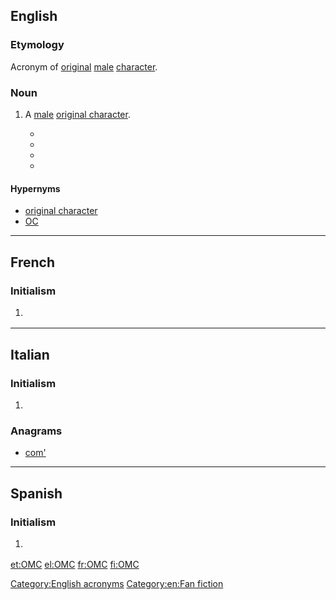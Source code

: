 ==English==

===Etymology===
Acronym of [[original]] [[male]] [[character]].

===Noun===
{{en-noun}}

# {{context|fandom slang|lang=en}} A [[male]] [[original character]].
#* {{quote-newsgroup|year=1999|date=28 September|author= 	 	
Sigrid H.|title=NEW: Wonder Of Wonders/speechification/Laura/Karmen|url=https://groups.google.com/forum/#!original/alt.startrek.creative.erotica.moderated/gkbYBDYooXw/ftmL3LC7raEJ|newsgroup=alt.startrek.creative.erotica.moderated|passage=OTOH, if an OFC or '''OMC''' is written to further the story, well, if you can make me believe it, congratulations.}}
#* {{quote-newsgroup|year=2000|date=2 January|author= 	 	
Shomeret|title=My Favorite  HL Fics of 1999|url=https://groups.google.com/forum/#!original/alt.tv.highlander.creative/lElxZ_RlaE0/AqpLnh-0wQkJ|newsgroup=alt.tv.highlander.creative|passage=It involves archaeology, the mysterious death of an immortal and the development of a menage a trois between Mac, Methos and a very well developed '''OMC'''.}}
#* {{quote-newsgroup|year=2004|date=8 August|author= 	 	
Jillun|title=Re: What ratings are acceptible here?|url=https://groups.google.com/forum/#!original/alt.tv.buffy-v-slayer.creative/tRwqfTnOC_I/prZaOkjIVXIJ|newsgroup=alt.tv.buffy-v-slayer.creative|passage=However, especially in the Romeo and Juliet cases, they go all fan-wanky and the stories don't have the effectiveness because you recognize them as simply efforts to make a way to keep R & J alive if not happy together (often by the introduction of an OFC or '''OMC''' to replace the other character in another's life).}}
#* {{seemoreCites}}

====Hypernyms====
* [[original character]]
* [[OC]]

[[Category:English acronyms]]
[[Category:en:Fan fiction]]

----

==French==

===Initialism===
{{fr-initialism}}

# {{initialism of|Organisation mondiale du commerce|lang=fr}} {{gloss|[[WTO]] ([[World Trade Organisation]])}}

----

==Italian==

===Initialism===
{{fr-initialism}}

# {{initialism of|Organizzazione Mondiale del Commercio|lang=it}} {{gloss|[[WTO]] ([[World Trade Organisation]])}}

===Anagrams===
* [[com'#Italian|com']]

----

==Spanish==

===Initialism===
{{fr-initialism}}

# {{initialism of|Organización Mundial de Comercio|lang=es}} {{gloss|[[WTO]] ([[World Trade Organisation]])}}

[[et:OMC]]
[[el:OMC]]
[[fr:OMC]]
[[fi:OMC]]